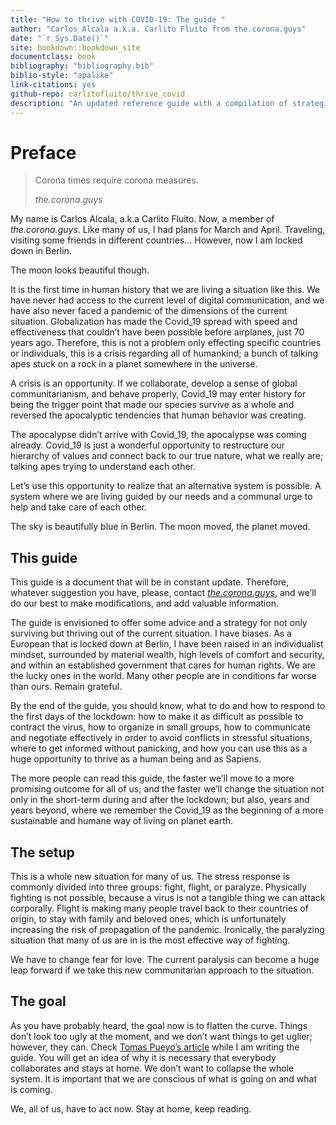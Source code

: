 ```yaml
---
title: "How to thrive with COVID-19: The guide "
author: "Carlos Alcala a.k.a. Carlito Fluito from the.corona.guys"
date: "`r Sys.Date()`"
site: bookdown::bookdown_site
documentclass: book
bibliography: "bibliography.bib"
biblio-style: "apalike"
link-citations: yes
github-repo: carlitofluito/thrive_covid
description: "An updated reference guide with a compilation of strategies not only to survive the corona crisis but to thrive as a species thanks to the Covid_19"
---
```


# Preface {-}

> Corona times require corona measures.
>
> *the.corona.guys* 




My name is Carlos Alcala, a.k.a Carlito Fluito. Now, a member of *the.corona.guys*. Like many of us, I had plans for March and April. Traveling, visiting some friends in different countries… However, now I am locked down in Berlin.



The moon looks beautiful though.



It is the first time in human history that we are living a situation like this. We have never had access to the current level of digital communication, and we have also never faced a pandemic of the dimensions of the current situation. Globalization has made the Covid_19 spread with speed and effectiveness that couldn’t have been possible before airplanes, just 70 years ago. Therefore, this is not a problem only effecting specific countries or individuals, this is a crisis regarding all of humankind; a bunch of talking apes stuck on a rock in a planet somewhere in the universe.



A crisis is an opportunity. If we collaborate, develop a sense of global communitarianism, and behave properly, Covid_19 may enter history for being the trigger point that made our species survive as a whole and reversed the apocalyptic tendencies that human behavior was creating.



The apocalypse didn’t arrive with Covid_19, the apocalypse was coming already. Covid_19 is just a wonderful opportunity to restructure our hierarchy of values and connect back to our true nature, what we really are; talking apes trying to understand each other.  



Let’s use this opportunity to realize that an alternative system is possible. A system where we are living guided by our needs and a communal urge to help and take care of each other.



The sky is beautifully blue in Berlin. The moon moved, the planet moved.



## This guide {-}

This guide is a document that will be in constant update. Therefore, whatever suggestion you have, please, contact [*the.corona.guys*](https://www.instagram.com/the.corona.guys/?hl=en), and we’ll do our best to make modifications, and add valuable information.



The guide is envisioned to offer some advice and a strategy for not only surviving but thriving out of the current situation. I have biases. As a European that is locked down at Berlin, I have been raised in an individualist mindset, surrounded by material wealth, high levels of comfort and security, and within an established government that cares for human rights. We are the lucky ones in the world. Many other people are in conditions far worse than ours. Remain grateful.



By the end of the guide, you should know, what to do and how to respond to the first days of the lockdown: how to make it as difficult as possible to contract the virus, how to organize in small groups, how to communicate and negotiate effectively in order to avoid conflicts in stressful situations, where to get informed without panicking, and how you can use this as a huge opportunity to thrive as a human being and as Sapiens.



The more people can read this guide, the faster we’ll move to a more promising outcome for all of us; and the faster we’ll change the situation not only in the short-term during and after the lockdown; but also, years and years beyond, where we remember the Covid_19 as the beginning of a more sustainable and humane way of living on planet earth.



## The setup {-}



This is a whole new situation for many of us. The stress response is commonly divided into three groups: fight, flight, or paralyze. Physically fighting is not possible, because a virus is not a tangible thing we can attack corporally. Flight is making many people travel back to their countries of origin, to stay with family and beloved ones, which is unfortunately increasing the risk of propagation of the pandemic. Ironically, the paralyzing situation that many of us are in is the most effective way of fighting.



We have to change fear for love. The current paralysis can become a huge leap forward if we take this new communitarian approach to the situation.



## The goal {-}



As you have probably heard, the goal now is to flatten the curve. Things don’t look too ugly at the moment, and we don’t want things to get uglier; however, they can. Check [Tomas Pueyo’s article]( https://medium.com/@tomaspueyo/coronavirus-act-today-or-people-will-die-f4d3d9cd99ca) while I am writing the guide. You will get an idea of why it is necessary that everybody collaborates and stays at home. We don’t want to collapse the whole system. It is important that we are conscious of what is going on and what is coming.



We, all of us, have to act now. Stay at home, keep reading.




